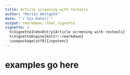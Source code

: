 ```yaml
---
title: Article screening with revtools
author: "Martin Westgate"
date: "`r Sys.Date()`"
output: rmarkdown::html_vignette
vignette: >
  %\VignetteIndexEntry{Article screening with revtools}
  %\VignetteEngine{knitr::rmarkdown}
  \usepackage[utf8]{inputenc}
---
```


# examples go here